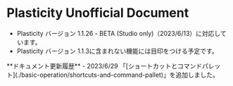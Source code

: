 
# Plasticity Unofficial Document

- Plasticity バージョン 1.1.26 - BETA (Studio only)（2023/6/13）に対応しています。
- Plasticity バージョン 1.1.3に含まれない機能には目印をつける予定です。

<Callout type="info" emoji="ℹ️">
**ドキュメント更新履歴**
- 2023/6/29 「[ショートカットとコマンドパレット](./basic-operation/shortcuts-and-command-pallet)」を追加しました。
</Callout>